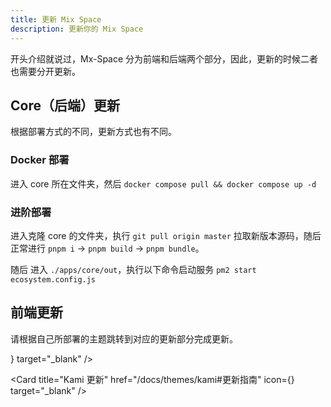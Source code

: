 ```yaml
---
title: 更新 Mix Space
description: 更新你的 Mix Space
---
```




开头介绍就说过，Mx-Space 分为前端和后端两个部分，因此，更新的时候二者也需要分开更新。

## Core（后端）更新

根据部署方式的不同，更新方式也有不同。

### Docker 部署

进入 core 所在文件夹，然后 `docker compose pull && docker compose up -d`

### 进阶部署

进入克隆 core 的文件夹，执行 `git pull origin master` 拉取新版本源码，随后正常进行 `pnpm i` -> `pnpm build` -> `pnpm bundle`。

随后 进入 `./apps/core/out`，执行以下命令启动服务 `pm2 start ecosystem.config.js`

## 前端更新

请根据自己所部署的主题跳转到对应的更新部分完成更新。

<Cards>
  <Card 
    title="Shiro 更新" 
    href="/docs/themes/shiro/deploy/#更新主题" 
    icon={<FileText />} 
    target="_blank" 
  />

  <Card 
    title="Kami 更新" 
    href="/docs/themes/kami#更新指南" 
    icon={<FileText />} 
    target="_blank" 
  />
</Cards>
